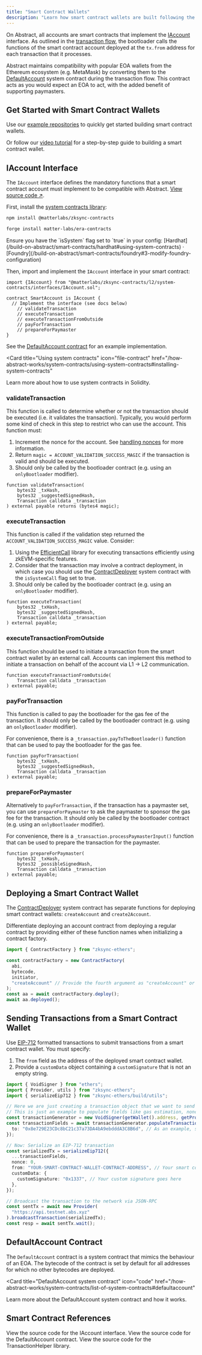 ```yaml
---
title: "Smart Contract Wallets"
description: "Learn how smart contract wallets are built following the IAccount standard on Abstract."
---
```


On Abstract, all accounts are smart contracts that implement the
[IAccount](#iaccount-interface) interface. As outlined in the [transaction flow](/how-abstract-works/native-account-abstraction/transaction-flow),
the bootloader calls the functions of the smart contract account deployed at the `tx.from` address for
each transaction that it processes.

Abstract maintains compatibility with popular EOA wallets from the Ethereum ecosystem (e.g. MetaMask) by
converting them to the [DefaultAccount](/how-abstract-works/native-account-abstraction/smart-contract-wallets#defaultaccount-contract) system contract during the transaction flow.
This contract acts as you would expect an EOA to act, with the added benefit of supporting paymasters.

## Get Started with Smart Contract Wallets

Use our [example repositories](https://github.com/Abstract-Foundation/examples)
to quickly get started building smart contract wallets.

<CardGroup cols={3}>
  <Card
    title="Smart Contract Wallets (Ethers)"
    icon="github"
    href="https://github.com/Abstract-Foundation/examples/tree/main/smart-contract-accounts"
  />
  <Card
    title="Smart Contract Wallet Factory"
    icon="github"
    href="https://github.com/Abstract-Foundation/examples/tree/main/smart-contract-account-factory"
  />
  <Card
    title="Smart Contract Wallets (Viem)"
    icon="github"
    href="https://github.com/Abstract-Foundation/examples/tree/main/smart-contract-accounts-viem"
  />
</CardGroup>

Or follow our [video tutorial](https://www.youtube.com/watch?v=MFReCajqpNA) for a step-by-step guide to building a smart contract wallet.

<Card
  title="YouTube Video: Build a Smart Contract Wallet on Abstract"
  icon="youtube"
  href="https://www.youtube.com/watch?v=MFReCajqpNA"
/>

## IAccount Interface

The `IAccount` interface defines the mandatory functions that a smart contract account must implement to be
compatible with Abstract. [View source code ↗](https://github.com/matter-labs/era-contracts/blob/main/system-contracts/contracts/interfaces/IAccount.sol).

First, install the [system contracts library](/how-abstract-works/system-contracts/using-system-contracts#installing-system-contracts):

<CodeGroup>

```bash Hardhat
npm install @matterlabs/zksync-contracts
```

```bash Foundry
forge install matter-labs/era-contracts
```

</CodeGroup>

<Note>
  Ensure you have the `isSystem` flag set to `true` in your config:
  [Hardhat](/build-on-abstract/smart-contracts/hardhat#using-system-contracts) ‧
  [Foundry](/build-on-abstract/smart-contracts/foundry#3-modify-foundry-configuration)
</Note>

Then, import and implement the `IAccount` interface in your smart contract:

```solidity
import {IAccount} from "@matterlabs/zksync-contracts/l2/system-contracts/interfaces/IAccount.sol";

contract SmartAccount is IAccount {
  // Implement the interface (see docs below)
    // validateTransaction
    // executeTransaction
    // executeTransactionFromOutside
    // payForTransaction
    // prepareForPaymaster
}
```

See the [DefaultAccount contract](https://github.com/matter-labs/era-contracts/blob/main/system-contracts/contracts/DefaultAccount.sol)
for an example implementation.

<Card
  title="Using system contracts"
  icon="file-contract"
  href="/how-abstract-works/system-contracts/using-system-contracts#installing-system-contracts"
>
  Learn more about how to use system contracts in Solidity.
</Card>

### validateTransaction

This function is called to determine whether or not the transaction should be executed (i.e. it validates the transaction).
Typically, you would perform some kind of check in this step to restrict who can use the account. This function must:

1. Increment the nonce for the account. See [handling nonces](/how-abstract-works/native-account-abstraction/handling-nonces) for more information.
2. Return `magic = ACCOUNT_VALIDATION_SUCCESS_MAGIC` if the transaction is valid and should be executed.
3. Should only be called by the bootloader contract (e.g. using an `onlyBootloader` modifier).

```solidity
function validateTransaction(
    bytes32 _txHash,
    bytes32 _suggestedSignedHash,
    Transaction calldata _transaction
) external payable returns (bytes4 magic);
```

### executeTransaction

This function is called if the validation step
returned the `ACCOUNT_VALIDATION_SUCCESS_MAGIC` value. Consider:

1. Using the [EfficientCall](https://github.com/matter-labs/era-contracts/blob/main/system-contracts/contracts/libraries/EfficientCall.sol)
   library for executing transactions efficiently using zkEVM-specific features.
2. Consider that the transaction may involve a contract deployment, in which case you should
   use the [ContractDeployer](/how-abstract-works/system-contracts/list-of-system-contracts#contractdeployer)
   system contract with the `isSystemCall` flag set to true.
3. Should only be called by the bootloader contract (e.g. using an `onlyBootloader` modifier).

```solidity
function executeTransaction(
    bytes32 _txHash,
    bytes32 _suggestedSignedHash,
    Transaction calldata _transaction
) external payable;
```

### executeTransactionFromOutside

This function should be used to initiate a transaction from the smart contract wallet by an external call.
Accounts can implement this method to initiate a transaction on behalf of the account via L1 -> L2 communication.

```solidity
function executeTransactionFromOutside(
    Transaction calldata _transaction
) external payable;
```

### payForTransaction

This function is called to pay the bootloader for the gas fee of the transaction.
It should only be called by the bootloader contract (e.g. using an `onlyBootloader` modifier).

For convenience, there is a `_transaction.payToTheBootloader()` function that can be used
to pay the bootloader for the gas fee.

```solidity
function payForTransaction(
    bytes32 _txHash,
    bytes32 _suggestedSignedHash,
    Transaction calldata _transaction
) external payable;
```

### prepareForPaymaster

Alternatively to `payForTransaction`, if the transaction has a paymaster set,
you can use `prepareForPaymaster` to ask the paymaster to sponsor the gas fee for the transaction.
It should only be called by the bootloader contract (e.g. using an `onlyBootloader` modifier).

For convenience, there is a `_transaction.processPaymasterInput()` function that can be used to prepare the
transaction for the paymaster.

```solidity
function prepareForPaymaster(
    bytes32 _txHash,
    bytes32 _possibleSignedHash,
    Transaction calldata _transaction
) external payable;
```

## Deploying a Smart Contract Wallet

The [ContractDeployer](/how-abstract-works/system-contracts/list-of-system-contracts#contractdeployer) system contract has separate functions
for deploying smart contract wallets: `createAccount` and `create2Account`.

Differentiate deploying an account contract from deploying a regular contract by providing either of these function names
when initializing a contract factory.

<Accordion title="View example zksync-ethers script">

```typescript
import { ContractFactory } from "zksync-ethers";

const contractFactory = new ContractFactory(
  abi,
  bytecode,
  initiator,
  "createAccount" // Provide the fourth argument as "createAccount" or "create2Account"
);
const aa = await contractFactory.deploy();
await aa.deployed();
```

</Accordion>

## Sending Transactions from a Smart Contract Wallet

Use [EIP-712](https://eips.ethereum.org/EIPS/eip-712) formatted transactions to submit transactions from a smart contract wallet.
You must specify:

1. The `from` field as the address of the deployed smart contract wallet.
2. Provide a `customData` object containing a `customSignature` that is not an empty string.

<Accordion title="View example zksync-ethers script">

```typescript
import { VoidSigner } from "ethers";
import { Provider, utils } from "zksync-ethers";
import { serializeEip712 } from "zksync-ethers/build/utils";

// Here we are just creating a transaction object that we want to send to the network.
// This is just an example to populate fields like gas estimation, nonce calculation, etc.
const transactionGenerator = new VoidSigner(getWallet().address, getProvider());
const transactionFields = await transactionGenerator.populateTransaction({
  to: "0x8e729E23CDc8bC21c37a73DA4bA9ebdddA3C8B6d", // As an example, send money to another wallet
});

// Now: Serialize an EIP-712 transaction
const serializedTx = serializeEip712({
  ...transactionFields,
  nonce: 0,
  from: "YOUR-SMART-CONTRACT-WALLET-CONTRACT-ADDRESS", // Your smart contract wallet address goes here
  customData: {
    customSignature: "0x1337", // Your custom signature goes here
  },
});

// Broadcast the transaction to the network via JSON-RPC
const sentTx = await new Provider(
  "https://api.testnet.abs.xyz"
).broadcastTransaction(serializedTx);
const resp = await sentTx.wait();
```

</Accordion>

## DefaultAccount Contract

The `DefaultAccount` contract is a system contract that mimics the behaviour of an EOA.
The bytecode of the contract is set by default for all addresses for which no other bytecodes are deployed.

<Card
  title="DefaultAccount system contract"
  icon="code"
  href="/how-abstract-works/system-contracts/list-of-system-contracts#defaultaccount"
>
  Learn more about the DefaultAccount system contract and how it works.
</Card>

## Smart Contract References

<CardGroup cols={3}>
  <Card
    title="IAccount interface"
    icon="code"
    href="https://github.com/matter-labs/era-contracts/blob/main/system-contracts/contracts/interfaces/IAccount.sol"
  >
    View the source code for the IAccount interface.
  </Card>
  <Card
    title="DefaultAccount contract"
    icon="code"
    href="https://github.com/matter-labs/era-contracts/blob/main/system-contracts/contracts/DefaultAccount.sol"
  >
    View the source code for the DefaultAccount contract.
  </Card>
  <Card
    title="TransactionHelper library"
    icon="code"
    href="https://github.com/matter-labs/era-contracts/blob/main/system-contracts/contracts/libraries/TransactionHelper.sol"
  >
    View the source code for the TransactionHelper library.
  </Card>
</CardGroup>
